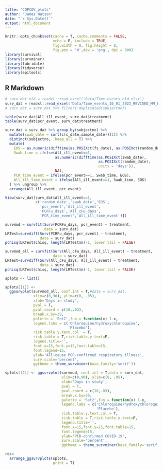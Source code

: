 ```yaml
---
title: "COPCOV_plots"
author: "James Watson"
date: "`r Sys.Date()`"
output: html_document
---
```


```r
knitr::opts_chunk$set(cache = T, cache.comments = FALSE,
                      echo = F, include = TRUE, 
                      fig.width = 8, fig.height = 8,
                      fig.pos = 'H',dev = 'png', dpi = 300)
library(survival)
library(survminer)
library(lubridate)
library(tidyverse)
library(epitools)
```

## R Markdown

```r
# surv_dat_old = readxl::read_excel('Data/Time_events_old.xlsx')
surv_dat = readxl::read_excel('Data/Time_events_16_01_2023_REVISED_MM_WS_Latest_FINAL_19_01_23.xlsx')
# surv_dat = surv_dat %>% filter(!duplicated(subjectno))

table(surv_dat$All_ill_event, surv_dat$treatment)
table(surv_dat$pcr_event, surv_dat$treatment)

surv_dat = surv_dat %>% group_by(subjectno) %>%
  mutate(swab_date = sort(c(c_date,sample_date))[1]) %>%
  distinct(subjectno, .keep_all = T) %>%
  mutate(
    EOS = as.numeric(difftime(as.POSIXct(fs_date), as.POSIXct(random_date),units = 'days')),
    Swab_time = ifelse(All_ill_event==1, 
                       as.numeric(difftime(as.POSIXct(swab_date),
                                           as.POSIXct(random_date),
                                           units = 'days')),
                       NA),
    PCR_time_event = ifelse(pcr_event==1, Swab_time, EOS),
    All_ill_time_event = ifelse(All_ill_event==1, Swab_time, EOS)
  ) %>% ungroup %>%
  arrange(All_ill_event, pcr_event)

View(surv_dat[surv_dat$All_ill_event==1,
              c('random_date','swab_date','EOS',
                'pcr_event','All_ill_event',
                'PCRFu_days','All_cFu_days',
                'PCR_time_event','All_ill_time_event')])

survmod = survfit(Surv(PCRFu_days, pcr_event) ~ treatment,
                  data = surv_dat)
LRTest=survdiff(Surv(PCRFu_days, pcr_event) ~ treatment,
                data = surv_dat)
pchisq(LRTest$chisq, length(LRTest$n)-1, lower.tail = FALSE)

survmod_all = survfit(Surv(All_cFu_days, All_ill_event) ~ treatment,
                      data = surv_dat)
LRTest=survdiff(Surv(All_cFu_days, All_ill_event) ~ treatment,
                data = surv_dat)
pchisq(LRTest$chisq, length(LRTest$n)-1, lower.tail = FALSE)
```



```r
splots <- list()

splots[[1]] <- 
  ggsurvplot(survmod_all, conf.int = T,#data = surv_dat,
             xlim=c(0,90), ylim=c(0, .05), 
             xlab='Days in study',
             pval = T,
             pval.coord = c(10,.03),
             break.x.by=30,
             palette = 'Set2',fun = function(x) 1-x,
             legend.labs = c('Chloroquine/hydroxychloroquine',
                             'Placebo'),
             risk.table.y.text.col	= T,
             risk.table = T,risk.table.y.text=F,
             legend.title='',
             font.x=15,font.y=15,font.table=15,
             font.legend=15,
             ylab='All-cause PCR-confirmed respiratory illness', 
             surv.scale='percent', 
             ggtheme = theme_survminer(base_family='serif'))

splots[[2]] <- ggsurvplot(survmod, conf.int = T,data = surv_dat,
                          xlim=c(0,90), ylim=c(0, .05), 
                          xlab='Days in study',
                          pval = T,
                          pval.coord = c(10,.03),
                          break.x.by=30,
                          palette = 'Set2',fun = function(x) 1-x,
                          legend.labs = c('Chloroquine/hydroxychloroquine',
                                          'Placebo'),
                          risk.table.y.text.col	= T,
                          risk.table = T,risk.table.y.text=F,
                          legend.title='',
                          font.x=15,font.y=15,font.table=15,
                          font.legend=15,
                          ylab='PCR-confirmed COVID-19', 
                          surv.scale='percent', 
                          ggtheme = theme_survminer(base_family='serif'))

res=
  arrange_ggsurvplots(splots,
                      print = T)
```

